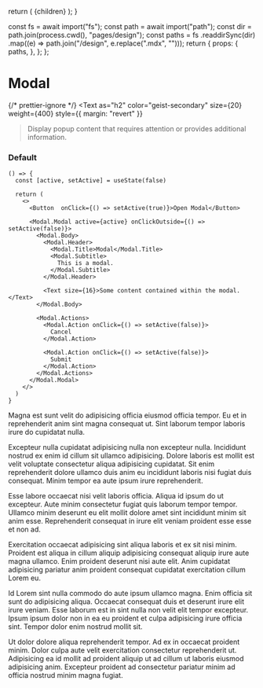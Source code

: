 
  return (
    <DesignLayout paths={paths}>
      <DesignLayoutInner>{children}</DesignLayoutInner>
    </DesignLayout>
  );
}

  const fs = await import("fs");
  const path = await import("path");
  const dir = path.join(process.cwd(), "pages/design");
  const paths = fs
    .readdirSync(dir)
    .map((e) => path.join("/design", e.replace(".mdx", "")));
  return {
    props: {
      paths,
    },
  };
};

# Modal

{/* prettier-ignore */}
<Text
  as="h2"
  color="geist-secondary"
  size={20}
  weight={400}
  style={{ margin: "revert" }}
>Display popup content that requires attention or provides additional information.</Text>

<Spacer y={2} />

### Default

```
() => {
  const [active, setActive] = useState(false)

  return (
    <>
      <Button  onClick={() => setActive(true)}>Open Modal</Button>

      <Modal.Modal active={active} onClickOutside={() => setActive(false)}>
        <Modal.Body>
          <Modal.Header>
            <Modal.Title>Modal</Modal.Title>
            <Modal.Subtitle>
              This is a modal.
            </Modal.Subtitle>
          </Modal.Header>

          <Text size={16}>Some content contained within the modal.</Text>
        </Modal.Body>

        <Modal.Actions>
          <Modal.Action onClick={() => setActive(false)}>
            Cancel
          </Modal.Action>

          <Modal.Action onClick={() => setActive(false)}>
            Submit
          </Modal.Action>
        </Modal.Actions>
      </Modal.Modal>
    </>
  )
}
```

Magna est sunt velit do adipisicing officia eiusmod officia tempor. Eu et in reprehenderit anim sint magna consequat ut. Sint laborum tempor laboris irure do cupidatat nulla.

Excepteur nulla cupidatat adipisicing nulla non excepteur nulla. Incididunt nostrud ex enim id cillum sit ullamco adipisicing. Dolore laboris est mollit est velit voluptate consectetur aliqua adipisicing cupidatat. Sit enim reprehenderit dolore ullamco duis anim eu incididunt laboris nisi fugiat duis consequat. Minim tempor ea aute ipsum irure reprehenderit.

Esse labore occaecat nisi velit laboris officia. Aliqua id ipsum do ut excepteur. Aute minim consectetur fugiat quis laborum tempor tempor. Ullamco minim deserunt eu elit mollit dolore amet sint incididunt minim sit anim esse. Reprehenderit consequat in irure elit veniam proident esse esse et non ad.

Exercitation occaecat adipisicing sint aliqua laboris et ex sit nisi minim. Proident est aliqua in cillum aliquip adipisicing consequat aliquip irure aute magna ullamco. Enim proident deserunt nisi aute elit. Anim cupidatat adipisicing pariatur anim proident consequat cupidatat exercitation cillum Lorem eu.

Id Lorem sint nulla commodo do aute ipsum ullamco magna. Enim officia sit sunt do adipisicing aliqua. Occaecat consequat duis et deserunt irure elit irure veniam. Esse laborum est in sint nulla non velit elit tempor excepteur. Ipsum ipsum dolor non in ea eu proident et culpa adipisicing irure officia sint. Tempor dolor enim nostrud mollit sit.

Ut dolor dolore aliqua reprehenderit tempor. Ad ex in occaecat proident minim. Dolor culpa aute velit exercitation consectetur reprehenderit ut. Adipisicing ea id mollit ad proident aliquip ut ad cillum ut laboris eiusmod adipisicing anim. Excepteur proident ad consectetur pariatur minim ad officia nostrud minim magna fugiat.
